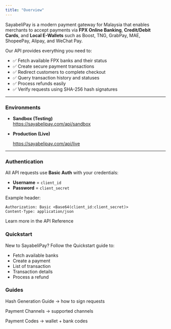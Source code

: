 ```yaml
---
title: "Overview"
---
```



SayabeliPay is a modern payment gateway for Malaysia that enables merchants to accept payments via **FPX Online Banking**, **Credit/Debit Cards**, and **Local E-Wallets** such as Boost, TNG, GrabPay, MAE, ShopeePay, Alipay, and WeChat Pay.

Our API provides everything you need to:

- ✅ Fetch available FPX banks and their status
- ✅ Create secure payment transactions
- ✅ Redirect customers to complete checkout
- ✅ Query transaction history and statuses
- ✅ Process refunds easily
- ✅ Verify requests using SHA-256 hash signatures

---

### Environments

- **Sandbox (Testing)**\
  https://sayabelipay.com/api/sandbox
- **Production (Live)**

  https://sayabelipay.com/api/live

---

### Authentication

All API requests use **Basic Auth** with your credentials:

- **Username** = `client_id`
- **Password** = `client_secret`

Example header:

```http
Authorization: Basic <Base64(client_id:client_secret)>
Content-Type: application/json
```

Learn more in the API Reference  

### Quickstart

New to SayabeliPay? Follow the Quickstart guide to:

- Fetch available banks
- Create a payment 
- List of transaction
- Transaction details
- Process a refund

### Guides

Hash Generation Guide → how to sign requests

Payment Channels → supported channels

Payment Codes → wallet \+ bank codes